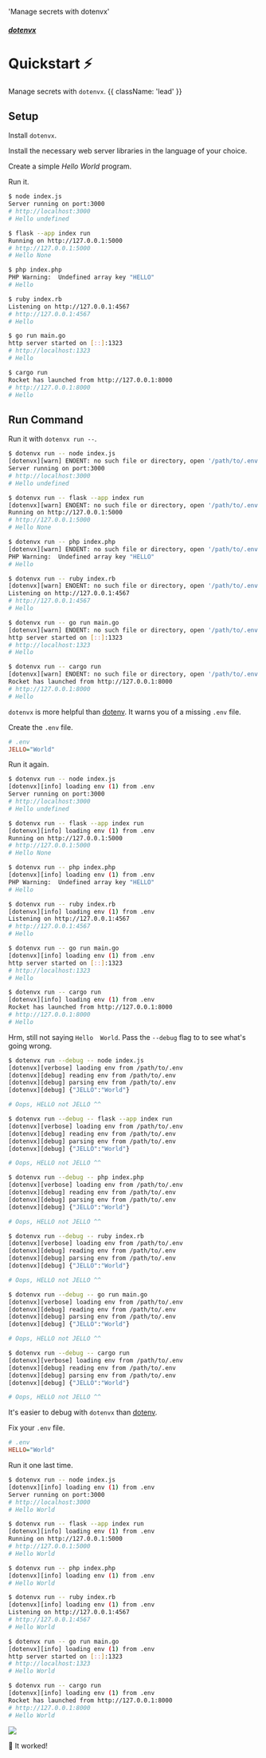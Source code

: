 

  'Manage secrets with dotenvx'

##### [dotenvx](/docs)
# Quickstart ⚡️

Manage secrets with `dotenvx`. {{ className: 'lead' }} 

<div className="not-prose grid grid-flow-col auto-cols-max gap-x-6 gap-y-10">
  <a href="/docs/languages/nodejs"><NodeIcon className="h-9 w-9 text-[#339933]"/></a>
  <a href="/docs/languages/python"><PythonIcon className="h-9 w-9 text-[#3776AB]"/></a>
  <a href="/docs/languages/ruby"><RubyIcon className="h-9 w-9 text-[#CC342D]"/></a>
  <a href="/docs/languages/go"><GoIcon className="h-10 w-10 text-[#00ADD8]"/></a>
  <a href="/docs/languages/php"><PhpIcon className="h-10 w-10 text-[#777BB4]"/></a>
  <a href="/docs/languages/rust"><RustIcon className="h-10 w-10 text-[#000000] dark:invert"/></a>
</div>

## Setup

Install `dotenvx`.

<InstallCodeGroup />

Install the necessary web server libraries in the language of your choice.

<InstallLibariesCodeGroup/>

Create a simple *Hello World* program.

<HelloWorldCodeGroup/>

Run it.

<CodeGroup>

```bash {{ title: "Node" }}
$ node index.js
Server running on port:3000
# http://localhost:3000
# Hello undefined
```

```bash {{ title: "Python" }}
$ flask --app index run
Running on http://127.0.0.1:5000
# http://127.0.0.1:5000
# Hello None
```

```bash {{ title: "PHP" }}
$ php index.php
PHP Warning:  Undefined array key "HELLO"
# Hello
```

```bash {{ title: "Ruby" }}
$ ruby index.rb
Listening on http://127.0.0.1:4567
# http://127.0.0.1:4567
# Hello
```

```bash {{ title: "Go" }}
$ go run main.go
http server started on [::]:1323
# http://localhost:1323
# Hello
```

```bash {{ title: "Rust" }}
$ cargo run
Rocket has launched from http://127.0.0.1:8000
# http://127.0.0.1:8000
# Hello
```


</CodeGroup>

## Run Command

Run it with `dotenvx run --`.

<CodeGroup>

```bash {{ title: "Node" }}
$ dotenvx run -- node index.js
[dotenvx][warn] ENOENT: no such file or directory, open '/path/to/.env'
Server running on port:3000
# http://localhost:3000
# Hello undefined
```

```bash {{ title: "Python" }}
$ dotenvx run -- flask --app index run
[dotenvx][warn] ENOENT: no such file or directory, open '/path/to/.env'
Running on http://127.0.0.1:5000
# http://127.0.0.1:5000
# Hello None
```

```bash {{ title: "PHP" }}
$ dotenvx run -- php index.php
[dotenvx][warn] ENOENT: no such file or directory, open '/path/to/.env'
PHP Warning:  Undefined array key "HELLO"
# Hello
```

```bash {{ title: "Ruby" }}
$ dotenvx run -- ruby index.rb
[dotenvx][warn] ENOENT: no such file or directory, open '/path/to/.env'
Listening on http://127.0.0.1:4567
# http://127.0.0.1:4567
# Hello
```

```bash {{ title: "Go" }}
$ dotenvx run -- go run main.go
[dotenvx][warn] ENOENT: no such file or directory, open '/path/to/.env'
http server started on [::]:1323
# http://localhost:1323
# Hello
```

```bash {{ title: "Rust" }}
$ dotenvx run -- cargo run
[dotenvx][warn] ENOENT: no such file or directory, open '/path/to/.env'
Rocket has launched from http://127.0.0.1:8000
# http://127.0.0.1:8000
# Hello
```


</CodeGroup>

`dotenvx` is more helpful than [dotenv](https://github.com/motdotla/dotenv). It warns you of a missing `.env` file.

Create the `.env` file.

```ini
# .env
JELLO="World"
```

Run it again.

<CodeGroup>

```bash {{ title: "Node" }}
$ dotenvx run -- node index.js
[dotenvx][info] loading env (1) from .env
Server running on port:3000
# http://localhost:3000
# Hello undefined
```

```bash {{ title: "Python" }}
$ dotenvx run -- flask --app index run
[dotenvx][info] loading env (1) from .env
Running on http://127.0.0.1:5000
# http://127.0.0.1:5000
# Hello None
```

```bash {{ title: "PHP" }}
$ dotenvx run -- php index.php
[dotenvx][info] loading env (1) from .env
PHP Warning:  Undefined array key "HELLO"
# Hello
```

```bash {{ title: "Ruby" }}
$ dotenvx run -- ruby index.rb
[dotenvx][info] loading env (1) from .env
Listening on http://127.0.0.1:4567
# http://127.0.0.1:4567
# Hello
```

```bash {{ title: "Go" }}
$ dotenvx run -- go run main.go
[dotenvx][info] loading env (1) from .env
http server started on [::]:1323
# http://localhost:1323
# Hello
```

```bash {{ title: "Rust" }}
$ dotenvx run -- cargo run
[dotenvx][info] loading env (1) from .env
Rocket has launched from http://127.0.0.1:8000
# http://127.0.0.1:8000
# Hello
```


</CodeGroup>

Hrm, still not saying `Hello  World`. Pass the `--debug` flag to to see what's going wrong.

<CodeGroup>

```bash {{ title: "Node" }}
$ dotenvx run --debug -- node index.js
[dotenvx][verbose] laoding env from /path/to/.env
[dotenvx][debug] reading env from /path/to/.env
[dotenvx][debug] parsing env from /path/to/.env
[dotenvx][debug] {"JELLO":"World"}

# Oops, HELLO not JELLO ^^
```

```bash {{ title: "Python" }}
$ dotenvx run --debug -- flask --app index run
[dotenvx][verbose] loading env from /path/to/.env
[dotenvx][debug] reading env from /path/to/.env
[dotenvx][debug] parsing env from /path/to/.env
[dotenvx][debug] {"JELLO":"World"}

# Oops, HELLO not JELLO ^^
```

```bash {{ title: "PHP" }}
$ dotenvx run --debug -- php index.php
[dotenvx][verbose] loading env from /path/to/.env
[dotenvx][debug] reading env from /path/to/.env
[dotenvx][debug] parsing env from /path/to/.env
[dotenvx][debug] {"JELLO":"World"}

# Oops, HELLO not JELLO ^^
```

```bash {{ title: "Ruby" }}
$ dotenvx run --debug -- ruby index.rb
[dotenvx][verbose] loading env from /path/to/.env
[dotenvx][debug] reading env from /path/to/.env
[dotenvx][debug] parsing env from /path/to/.env
[dotenvx][debug] {"JELLO":"World"}

# Oops, HELLO not JELLO ^^
```

```bash {{ title: "Go" }}
$ dotenvx run --debug -- go run main.go
[dotenvx][verbose] loading env from /path/to/.env
[dotenvx][debug] reading env from /path/to/.env
[dotenvx][debug] parsing env from /path/to/.env
[dotenvx][debug] {"JELLO":"World"}

# Oops, HELLO not JELLO ^^
```

```bash {{ title: "Rust" }}
$ dotenvx run --debug -- cargo run
[dotenvx][verbose] loading env from /path/to/.env
[dotenvx][debug] reading env from /path/to/.env
[dotenvx][debug] parsing env from /path/to/.env
[dotenvx][debug] {"JELLO":"World"}

# Oops, HELLO not JELLO ^^
```

</CodeGroup>

It's easier to debug with `dotenvx` than [dotenv](https://github.com/motdotla/dotenv).

Fix your `.env` file.

```ini
# .env
HELLO="World"
```

Run it one last time.

<CodeGroup>

```bash {{ title: "Node" }}
$ dotenvx run -- node index.js
[dotenvx][info] loading env (1) from .env
Server running on port:3000
# http://localhost:3000
# Hello World
```

```bash {{ title: "Python" }}
$ dotenvx run -- flask --app index run
[dotenvx][info] loading env (1) from .env
Running on http://127.0.0.1:5000
# http://127.0.0.1:5000
# Hello World
```

```bash {{ title: "PHP" }}
$ dotenvx run -- php index.php
[dotenvx][info] loading env (1) from .env
# Hello World
```

```bash {{ title: "Ruby" }}
$ dotenvx run -- ruby index.rb
[dotenvx][info] loading env (1) from .env
Listening on http://127.0.0.1:4567
# http://127.0.0.1:4567
# Hello World
```

```bash {{ title: "Go" }}
$ dotenvx run -- go run main.go
[dotenvx][info] loading env (1) from .env
http server started on [::]:1323
# http://localhost:1323
# Hello World
```

```bash {{ title: "Rust" }}
$ dotenvx run -- cargo run
[dotenvx][info] loading env (1) from .env
Rocket has launched from http://127.0.0.1:8000
# http://127.0.0.1:8000
# Hello World
```

</CodeGroup>

![](/assets/docs/quickstart/hello-world.png)

🎉 It worked!

